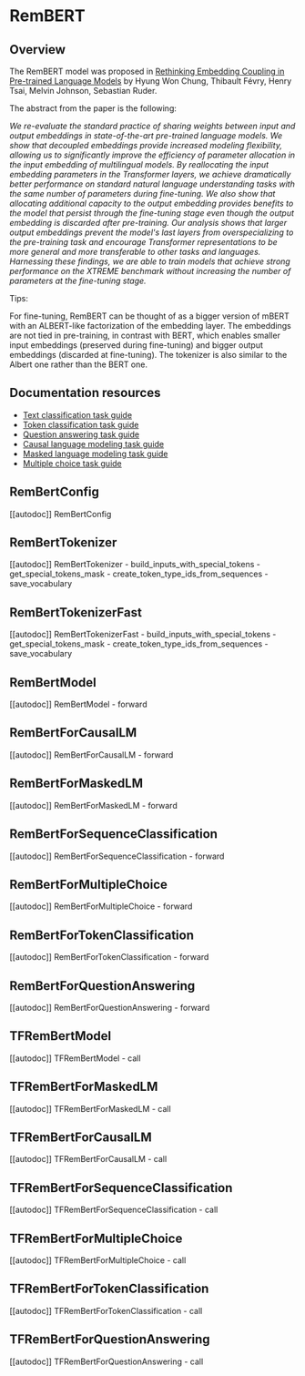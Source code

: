 <!--Copyright 2020 The HuggingFace Team. All rights reserved.

Licensed under the Apache License, Version 2.0 (the "License"); you may not use this file except in compliance with
the License. You may obtain a copy of the License at

http://www.apache.org/licenses/LICENSE-2.0

Unless required by applicable law or agreed to in writing, software distributed under the License is distributed on
an "AS IS" BASIS, WITHOUT WARRANTIES OR CONDITIONS OF ANY KIND, either express or implied. See the License for the
specific language governing permissions and limitations under the License.
-->

# RemBERT

## Overview

The RemBERT model was proposed in [Rethinking Embedding Coupling in Pre-trained Language Models](https://arxiv.org/abs/2010.12821) by Hyung Won Chung, Thibault Févry, Henry Tsai, Melvin Johnson, Sebastian Ruder.

The abstract from the paper is the following:

*We re-evaluate the standard practice of sharing weights between input and output embeddings in state-of-the-art
pre-trained language models. We show that decoupled embeddings provide increased modeling flexibility, allowing us to
significantly improve the efficiency of parameter allocation in the input embedding of multilingual models. By
reallocating the input embedding parameters in the Transformer layers, we achieve dramatically better performance on
standard natural language understanding tasks with the same number of parameters during fine-tuning. We also show that
allocating additional capacity to the output embedding provides benefits to the model that persist through the
fine-tuning stage even though the output embedding is discarded after pre-training. Our analysis shows that larger
output embeddings prevent the model's last layers from overspecializing to the pre-training task and encourage
Transformer representations to be more general and more transferable to other tasks and languages. Harnessing these
findings, we are able to train models that achieve strong performance on the XTREME benchmark without increasing the
number of parameters at the fine-tuning stage.*

Tips:

For fine-tuning, RemBERT can be thought of as a bigger version of mBERT with an ALBERT-like factorization of the
embedding layer. The embeddings are not tied in pre-training, in contrast with BERT, which enables smaller input
embeddings (preserved during fine-tuning) and bigger output embeddings (discarded at fine-tuning). The tokenizer is
also similar to the Albert one rather than the BERT one.

## Documentation resources

- [Text classification task guide](./tasks/sequence_classification)
- [Token classification task guide](./tasks/token_classification)
- [Question answering task guide](./tasks/question_answering)
- [Causal language modeling task guide](./tasks/language_modeling)
- [Masked language modeling task guide](./tasks/masked_language_modeling)
- [Multiple choice task guide](./tasks/multiple_choice)

## RemBertConfig

[[autodoc]] RemBertConfig

## RemBertTokenizer

[[autodoc]] RemBertTokenizer
    - build_inputs_with_special_tokens
    - get_special_tokens_mask
    - create_token_type_ids_from_sequences
    - save_vocabulary

## RemBertTokenizerFast

[[autodoc]] RemBertTokenizerFast
    - build_inputs_with_special_tokens
    - get_special_tokens_mask
    - create_token_type_ids_from_sequences
    - save_vocabulary

## RemBertModel

[[autodoc]] RemBertModel
    - forward

## RemBertForCausalLM

[[autodoc]] RemBertForCausalLM
    - forward

## RemBertForMaskedLM

[[autodoc]] RemBertForMaskedLM
    - forward

## RemBertForSequenceClassification

[[autodoc]] RemBertForSequenceClassification
    - forward

## RemBertForMultipleChoice

[[autodoc]] RemBertForMultipleChoice
    - forward

## RemBertForTokenClassification

[[autodoc]] RemBertForTokenClassification
    - forward

## RemBertForQuestionAnswering

[[autodoc]] RemBertForQuestionAnswering
    - forward

## TFRemBertModel

[[autodoc]] TFRemBertModel
    - call

## TFRemBertForMaskedLM

[[autodoc]] TFRemBertForMaskedLM
    - call

## TFRemBertForCausalLM

[[autodoc]] TFRemBertForCausalLM
    - call

## TFRemBertForSequenceClassification

[[autodoc]] TFRemBertForSequenceClassification
    - call

## TFRemBertForMultipleChoice

[[autodoc]] TFRemBertForMultipleChoice
    - call

## TFRemBertForTokenClassification

[[autodoc]] TFRemBertForTokenClassification
    - call

## TFRemBertForQuestionAnswering

[[autodoc]] TFRemBertForQuestionAnswering
    - call
